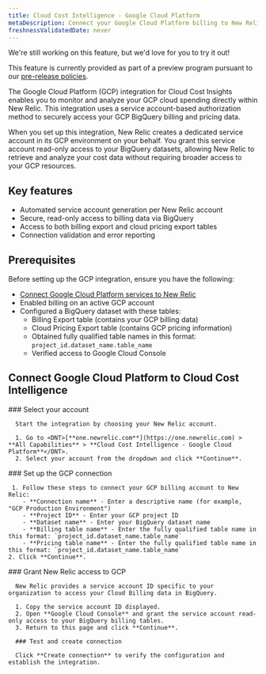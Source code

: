 ```yaml
---
title: Cloud Cost Intelligence - Google Cloud Platform
metaDescription: Connect your Google Cloud Platform billing to New Relic Cloud Cost Intelligence to monitor, analyze, and optimize cloud spending across GCP services.
freshnessValidatedDate: never
---
```


<Callout title="preview">
  We're still working on this feature, but we'd love for you to try it out!

  This feature is currently provided as part of a preview program pursuant to our [pre-release policies](/docs/licenses/license-information/referenced-policies/new-relic-pre-release-policy).
</Callout>

The Google Cloud Platform (GCP) integration for Cloud Cost Insights enables you to monitor and analyze your GCP cloud spending directly within New Relic. This integration uses a service account-based authorization method to securely access your GCP BigQuery billing and pricing data.

When you set up this integration, New Relic creates a dedicated service account in its GCP environment on your behalf. You grant this service account read-only access to your BigQuery datasets, allowing New Relic to retrieve and analyze your cost data without requiring broader access to your GCP resources.

## Key features
  - Automated service account generation per New Relic account
  - Secure, read-only access to billing data via BigQuery
  - Access to both billing export and cloud pricing export tables
  - Connection validation and error reporting

## Prerequisites

  Before setting up the GCP integration, ensure you have the following:
  - [Connect Google Cloud Platform services to New Relic](/docs/infrastructure/google-cloud-platform-integrations/get-started/connect-google-cloud-platform-services-new-relic/)
  - Enabled billing on an active GCP account
  - Configured a BigQuery dataset with these tables:
      - Billing Export table (contains your GCP billing data)
      - Cloud Pricing Export table (contains GCP pricing information)
    - Obtained fully qualified table names in this format: `project_id.dataset_name.table_name`
    - Verified access to Google Cloud Console

## Connect Google Cloud Platform to Cloud Cost Intelligence

<Steps>
  <Step>
     ### Select your account
     
      Start the integration by choosing your New Relic account.

      1. Go to <DNT>[**one.newrelic.com**](https://one.newrelic.com) > **All Capabilities** > **Cloud Cost Intelligence - Google Cloud Platform**</DNT>.
      2. Select your account from the dropdown and click **Continue**.
  </Step>

  <Step>
     ### Set up the GCP connection

     1. Follow these steps to connect your GCP billing account to New Relic:
        - **Connection name** - Enter a descriptive name (for example, "GCP Production Environment")
        - **Project ID** - Enter your GCP project ID
        - **Dataset name** - Enter your BigQuery dataset name
        - **Billing table name** - Enter the fully qualified table name in this format: `project_id.dataset_name.table_name`
        - **Pricing table name** - Enter the fully qualified table name in this format: `project_id.dataset_name.table_name`
    2. Click **Continue**.
  </Step>

  <Step>
      ### Grant New Relic access to GCP

      New Relic provides a service account ID specific to your organization to access your Cloud Billing data in BigQuery.

      1. Copy the service account ID displayed.
      2. Open **Google Cloud Console** and grant the service account read-only access to your BigQuery billing tables.
      3. Return to this page and click **Continue**.
  </Step>

  <Step>

      ### Test and create connection

      Click **Create connection** to verify the configuration and establish the integration.
  </Step>

</Steps>